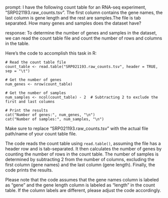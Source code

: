 prompt:
I have the following count table for an RNA-seq experiment, "SRP021193.raw_counts.tsv". The first column contains the gene names, the last column is gene length and the rest are samples.The file is tab separated. How many genes and samples does the dataset have?

response:
To determine the number of genes and samples in the dataset, we can read the count table file and count the number of rows and columns in the table.

Here's the code to accomplish this task in R:

```
# Read the count table file
count_table <- read.table("SRP021193.raw_counts.tsv", header = TRUE, sep = "\t")

# Get the number of genes
num_genes <- nrow(count_table)

# Get the number of samples
num_samples <- ncol(count_table) - 2  # Subtracting 2 to exclude the first and last columns

# Print the results
cat("Number of genes:", num_genes, "\n")
cat("Number of samples:", num_samples, "\n")
```

Make sure to replace "SRP021193.raw_counts.tsv" with the actual file path/name of your count table file.

The code reads the count table using `read.table()`, assuming the file has a header row and is tab-separated. It then calculates the number of genes by counting the number of rows in the count table. The number of samples is determined by subtracting 2 from the number of columns, excluding the first column (gene names) and the last column (gene length). Finally, the code prints the results.

Please note that the code assumes that the gene names column is labeled as "gene" and the gene length column is labeled as "length" in the count table. If the column labels are different, please adjust the code accordingly.
